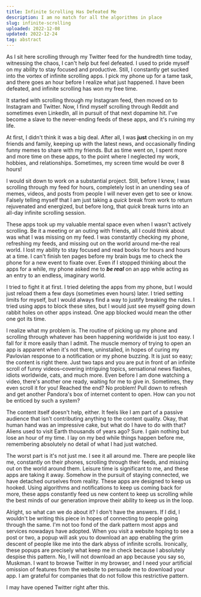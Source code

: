 ```yaml
---
title: Infinite Scrolling Has Defeated Me
description: I am no match for all the algorithms in place
slug: infinite-scrolling
uploaded: 2022-12-08
updated: 2022-12-24
tag: abstract
---
```


As I sit here scrolling through my Twitter feed for the hundredth time today, witnessing the chaos, I can't help but feel defeated. I used to pride myself on my ability to stay focused and productive. Still, I constantly get sucked into the vortex of infinite scrolling apps. I pick my phone up for a tame task, and there goes an hour before I realize what just happened. I have been defeated, and infinite scrolling has won my free time.

It started with scrolling through my Instagram feed, then moved on to Instagram and Twitter. Now, I find myself scrolling through Reddit and sometimes even LinkedIn, all in pursuit of that next dopamine hit. I've become a slave to the never-ending feeds of these apps, and it's ruining my life.

At first, I didn't think it was a big deal. After all, I was **just** checking in on my friends and family, keeping up with the latest news, and occasionally finding funny memes to share with my friends. But as time went on, I spent more and more time on these apps, to the point where I neglected my work, hobbies, and relationships. Sometimes, my screen time would be over 8 hours!

I would sit down to work on a substantial project. Still, before I knew, I was scrolling through my feed for hours, completely lost in an unending sea of memes, videos, and posts from people I will never even get to see or know. Falsely telling myself that I am just taking a _quick_ break from work to return rejuvenated and energized, but before long, that _quick_ break turns into an all-day infinite scrolling session.

These apps took up my valuable mental space even when I wasn't actively scrolling. Be it a meeting or an outing with friends, all I could think about was what I was missing on my feed. I was constantly checking my phone, refreshing my feeds, and missing out on the world around me–the real world. I lost my ability to stay focused and read books for hours and hours at a time. I can't finish ten pages before my brain bugs me to check the phone for a new event to fixate over. Even if I stopped thinking about the apps for a while, my phone asked me to _**be real**_ on an app while acting as an entry to an endless, imaginary world.

I tried to fight it at first. I tried deleting the apps from my phone, but I would just reload them a few days (sometimes even hours) later. I tried setting limits for myself, but I would always find a way to justify breaking the rules. I tried using apps to block these sites, but I would just see myself going down rabbit holes on other apps instead. One app blocked would mean the other one got its time.

I realize what my problem is. The routine of picking up my phone and scrolling through whatever has been happening worldwide is just too easy. I fall for it more easily than I admit. The muscle memory of trying to open an app is apparent when it's not there, uninstalled, in hopes of curing my Pavlovian response to a notification or my phone buzzing. It is just so easy; the content is right there. Just two taps and you are put in front of an infinite scroll of funny videos–covering intriguing topics, sensational news flashes, idiots worldwide, cats, and much more. Even before I am done watching a video, there's another one ready, waiting for me to give in. Sometimes, they even scroll it for you! Reached the end? No problem! Pull down to refresh and get another Pandora's box of internet content to open. How can you not be enticed by such a system?

The content itself doesn't help, either. It feels like I am part of a passive audience that isn't contributing anything to the content quality. Okay, that human hand was an impressive cake, but what do I have to do with that? Aliens used to visit Earth thousands of years ago? Sure. I gain nothing but lose an hour of my time. I lay on my bed while things happen before me, remembering absolutely no detail of what I had just watched.

The worst part is it's not just me. I see it all around me. There are people like me, constantly on their phones, scrolling through their feeds, and missing out on the world around them. Leisure time is significant to me, and these apps are taking it away. Somehow in the pursuit of staying connected, we have detached ourselves from reality. These apps are designed to keep us hooked. Using algorithms and notifications to keep us coming back for more, these apps constantly feed us new content to keep us scrolling while the best minds of our generation improve their ability to keep us in the loop.

Alright, so what can we do about it? I don't have the answers. If I did, I wouldn't be writing this piece in hopes of connecting to people going through the same. I'm not too fond of the dark pattern most apps and services nowadays have adopted. When you visit a website hoping to see a post or two, a popup will ask you to download an app enabling the grim descent of people like me into the dark abyss of infinite scrolls. Ironically, these popups are precisely what keep me in check because I absolutely despise this pattern. No, I will not download an app because you say so, Muskman. I want to browse Twitter in my browser, and I need your artificial omission of features from the website to persuade me to download your app. I am grateful for companies that do not follow this restrictive pattern.

I may have opened Twitter right after this.
